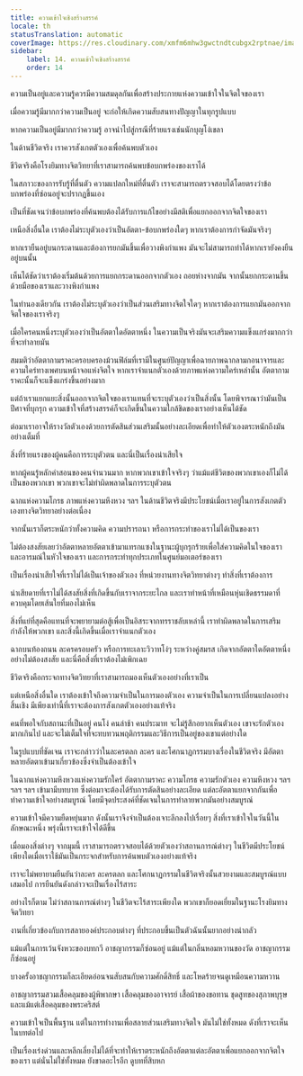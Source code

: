 ```yaml
---
title: ความเข้าใจเชิงสร้างสรรค์
locale: th
statusTranslation: automatic
coverImage: https://res.cloudinary.com/xmfm6mhw3gwctndtcubgx2rptnae/image/upload/v1741354419/small_cover_la_gran_rebelion_28716e29d2.webp
sidebar:
    label: 14. ความเข้าใจเชิงสร้างสรรค์
    order: 14
---
```

ความเป็นอยู่และความรู้ควรมีความสมดุลกันเพื่อสร้างประกายแห่งความเข้าใจในจิตใจของเรา

เมื่อความรู้มีมากกว่าความเป็นอยู่ จะก่อให้เกิดความสับสนทางปัญญาในทุกรูปแบบ

หากความเป็นอยู่มีมากกว่าความรู้ อาจนำไปสู่กรณีที่ร้ายแรงเช่นนักบุญโง่เขลา

ในด้านชีวิตจริง เราควรสังเกตตัวเองเพื่อค้นพบตัวเอง

ชีวิตจริงคือโรงยิมทางจิตวิทยาที่เราสามารถค้นพบข้อบกพร่องของเราได้

ในสภาวะของการรับรู้ที่ตื่นตัว ความแปลกใหม่ที่ตื่นตัว เราจะสามารถตรวจสอบได้โดยตรงว่าข้อบกพร่องที่ซ่อนอยู่จะปรากฏขึ้นเอง

เป็นที่ชัดเจนว่าข้อบกพร่องที่ค้นพบต้องได้รับการแก้ไขอย่างมีสติเพื่อแยกออกจากจิตใจของเรา

เหนือสิ่งอื่นใด เราต้องไม่ระบุตัวเองว่าเป็นอัตตา-ข้อบกพร่องใดๆ หากเราต้องการกำจัดมันจริงๆ

หากเรายืนอยู่บนกระดานและต้องการยกมันขึ้นเพื่อวางพิงกำแพง มันจะไม่สามารถทำได้หากเรายังคงยืนอยู่บนนั้น

เห็นได้ชัดว่าเราต้องเริ่มต้นด้วยการแยกกระดานออกจากตัวเอง ถอยห่างจากมัน จากนั้นยกกระดานขึ้นด้วยมือของเราและวางพิงกำแพง

ในทำนองเดียวกัน เราต้องไม่ระบุตัวเองว่าเป็นส่วนเสริมทางจิตใจใดๆ หากเราต้องการแยกมันออกจากจิตใจของเราจริงๆ

เมื่อใครคนหนึ่งระบุตัวเองว่าเป็นอัตตาใดอัตตาหนึ่ง ในความเป็นจริงมันจะเสริมความแข็งแกร่งมากกว่าที่จะทำลายมัน

สมมติว่าอัตตากามราคะครอบครองม้วนฟิล์มที่เรามีในศูนย์ปัญญาเพื่อฉายภาพฉากลามกอนาจารและความใคร่ทางเพศบนหน้าจอแห่งจิตใจ หากเราจำแนกตัวเองด้วยภาพแห่งความใคร่เหล่านั้น อัตตากามราคะนั้นก็จะแข็งแกร่งขึ้นอย่างมาก

แต่ถ้าเราแยกแยะสิ่งนั้นออกจากจิตใจของเราแทนที่จะระบุตัวเองว่าเป็นสิ่งนั้น โดยพิจารณาว่ามันเป็นปีศาจที่บุกรุก ความเข้าใจที่สร้างสรรค์ก็จะเกิดขึ้นในความใกล้ชิดของเราอย่างเห็นได้ชัด

ต่อมาเราอาจให้รางวัลตัวเองด้วยการตัดสินส่วนเสริมนั้นอย่างละเอียดเพื่อทำให้ตัวเองตระหนักถึงมันอย่างเต็มที่

สิ่งที่ร้ายแรงของผู้คนคือการระบุตัวตน และนี่เป็นเรื่องน่าเสียใจ

หากผู้คนรู้หลักคำสอนของคนจำนวนมาก หากพวกเขาเข้าใจจริงๆ ว่าแม้แต่ชีวิตของพวกเขาเองก็ไม่ได้เป็นของพวกเขา พวกเขาจะไม่ทำผิดพลาดในการระบุตัวตน

ฉากแห่งความโกรธ ภาพแห่งความหึงหวง ฯลฯ ในด้านชีวิตจริงมีประโยชน์เมื่อเราอยู่ในการสังเกตตัวเองทางจิตวิทยาอย่างต่อเนื่อง

จากนั้นเราก็ตระหนักว่าทั้งความคิด ความปรารถนา หรือการกระทำของเราไม่ได้เป็นของเรา

ไม่ต้องสงสัยเลยว่าอัตตาหลายอัตตาเข้ามาแทรกแซงในฐานะผู้บุกรุกร้ายเพื่อใส่ความคิดในใจของเรา และอารมณ์ในหัวใจของเรา และการกระทำทุกประเภทในศูนย์มอเตอร์ของเรา

เป็นเรื่องน่าเสียใจที่เราไม่ได้เป็นเจ้าของตัวเอง ที่หน่วยงานทางจิตวิทยาต่างๆ ทำสิ่งที่เราต้องการ

น่าเสียดายที่เราไม่ได้สงสัยสิ่งที่เกิดขึ้นกับเราจากระยะไกล และเราทำหน้าที่เหมือนหุ่นเชิดธรรมดาที่ควบคุมโดยเส้นใยที่มองไม่เห็น

สิ่งที่แย่ที่สุดคือแทนที่จะพยายามต่อสู้เพื่อเป็นอิสระจากทรราชลับเหล่านี้ เราทำผิดพลาดในการเสริมกำลังให้พวกเขา และสิ่งนี้เกิดขึ้นเมื่อเราจำแนกตัวเอง

ฉากบนท้องถนน ละครครอบครัว หรือการทะเลาะวิวาทโง่ๆ ระหว่างคู่สมรส เกิดจากอัตตาใดอัตตาหนึ่งอย่างไม่ต้องสงสัย และนี่คือสิ่งที่เราต้องไม่เพิกเฉย

ชีวิตจริงคือกระจกทางจิตวิทยาที่เราสามารถมองเห็นตัวเองอย่างที่เราเป็น

แต่เหนือสิ่งอื่นใด เราต้องเข้าใจถึงความจำเป็นในการมองตัวเอง ความจำเป็นในการเปลี่ยนแปลงอย่างสิ้นเชิง มีเพียงเท่านี้ที่เราจะต้องการสังเกตตัวเองอย่างแท้จริง

คนที่พอใจกับสถานะที่เป็นอยู่ คนโง่ คนล่าช้า คนประมาท จะไม่รู้สึกอยากเห็นตัวเอง เขาจะรักตัวเองมากเกินไป และจะไม่เต็มใจที่จะทบทวนพฤติกรรมและวิธีการเป็นอยู่ของเขาแต่อย่างใด

ในรูปแบบที่ชัดเจน เราจะกล่าวว่าในละครตลก ละคร และโศกนาฏกรรมบางเรื่องในชีวิตจริง มีอัตตาหลายอัตตาเข้ามาเกี่ยวข้องซึ่งจำเป็นต้องเข้าใจ

ในฉากแห่งความหึงหวงแห่งความรักใคร่ อัตตากามราคะ ความโกรธ ความรักตัวเอง ความหึงหวง ฯลฯ ฯลฯ ฯลฯ เข้ามามีบทบาท ซึ่งต่อมาจะต้องได้รับการตัดสินอย่างละเอียด แต่ละอัตตาแยกจากกันเพื่อทำความเข้าใจอย่างสมบูรณ์ โดยมีจุดประสงค์ที่ชัดเจนในการทำลายพวกมันอย่างสมบูรณ์

ความเข้าใจมีความยืดหยุ่นมาก ดังนั้นเราจึงจำเป็นต้องเจาะลึกลงไปเรื่อยๆ สิ่งที่เราเข้าใจในวันนี้ในลักษณะหนึ่ง พรุ่งนี้เราจะเข้าใจได้ดีขึ้น

เมื่อมองสิ่งต่างๆ จากมุมนี้ เราสามารถตรวจสอบได้ด้วยตัวเองว่าสถานการณ์ต่างๆ ในชีวิตมีประโยชน์เพียงใดเมื่อเราใช้มันเป็นกระจกสำหรับการค้นพบตัวเองอย่างแท้จริง

เราจะไม่พยายามยืนยันว่าละคร ละครตลก และโศกนาฏกรรมในชีวิตจริงนั้นสวยงามและสมบูรณ์แบบเสมอไป การยืนยันดังกล่าวจะเป็นเรื่องไร้สาระ

อย่างไรก็ตาม ไม่ว่าสถานการณ์ต่างๆ ในชีวิตจะไร้สาระเพียงใด พวกเขาก็ยอดเยี่ยมในฐานะโรงยิมทางจิตวิทยา

งานที่เกี่ยวข้องกับการสลายองค์ประกอบต่างๆ ที่ประกอบขึ้นเป็นตัวฉันนั้นยากอย่างน่ากลัว

แม้แต่ในการเว้นจังหวะของบทกวี อาชญากรรมก็ซ่อนอยู่ แม้แต่ในกลิ่นหอมหวานของวัด อาชญากรรมก็ซ่อนอยู่

บางครั้งอาชญากรรมก็ละเอียดอ่อนจนสับสนกับความศักดิ์สิทธิ์ และโหดร้ายจนดูเหมือนความหวาน

อาชญากรรมสวมเสื้อคลุมของผู้พิพากษา เสื้อคลุมของอาจารย์ เสื้อผ้าของขอทาน ชุดสูทของสุภาพบุรุษ และแม้แต่เสื้อคลุมของพระคริสต์

ความเข้าใจเป็นพื้นฐาน แต่ในการทำงานเพื่อสลายส่วนเสริมทางจิตใจ มันไม่ใช่ทั้งหมด ดังที่เราจะเห็นในบทต่อไป

เป็นเรื่องเร่งด่วนและหลีกเลี่ยงไม่ได้ที่จะทำให้เราตระหนักถึงอัตตาแต่ละอัตตาเพื่อแยกออกจากจิตใจของเรา แต่นั่นไม่ใช่ทั้งหมด ยังขาดอะไรอีก ดูบทที่สิบหก

